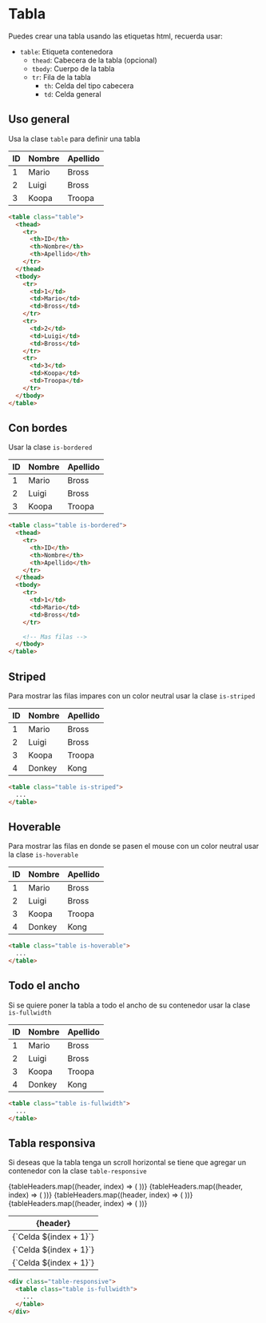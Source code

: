 
# Tabla

Puedes crear una tabla usando las etiquetas html, recuerda usar:

- `table`: Etiqueta contenedora
  - `thead`: Cabecera de la tabla (opcional)
  - `tbody`: Cuerpo de la tabla
  - `tr`: Fila de la tabla
    - `th`: Celda del tipo cabecera
    - `td`: Celda general

## Uso general

Usa la clase `table` para definir una tabla

<PreviewCode>
  <table className="table">
    <thead>
      <tr>
        <th>ID</th>
        <th>Nombre</th>
        <th>Apellido</th>
      </tr>
    </thead>
    <tbody>
      <tr>
        <td>1</td>
        <td>Mario</td>
        <td>Bross</td>
      </tr>
      <tr>
        <td>2</td>
        <td>Luigi</td>
        <td>Bross</td>
      </tr>
      <tr>
        <td>3</td>
        <td>Koopa</td>
        <td>Troopa</td>
      </tr>
    </tbody>
  </table>
</PreviewCode>

```html
<table class="table">
  <thead>
    <tr>
      <th>ID</th>
      <th>Nombre</th>
      <th>Apellido</th>
    </tr>
  </thead>
  <tbody>
    <tr>
      <td>1</td>
      <td>Mario</td>
      <td>Bross</td>
    </tr>
    <tr>
      <td>2</td>
      <td>Luigi</td>
      <td>Bross</td>
    </tr>
    <tr>
      <td>3</td>
      <td>Koopa</td>
      <td>Troopa</td>
    </tr>
  </tbody>
</table>
```

## Con bordes

Usar la clase `is-bordered`

<PreviewCode>
  <table className="table is-bordered">
    <thead>
      <tr>
        <th>ID</th>
        <th>Nombre</th>
        <th>Apellido</th>
      </tr>
    </thead>
    <tbody>
      <tr>
        <td>1</td>
        <td>Mario</td>
        <td>Bross</td>
      </tr>
      <tr>
        <td>2</td>
        <td>Luigi</td>
        <td>Bross</td>
      </tr>
      <tr>
        <td>3</td>
        <td>Koopa</td>
        <td>Troopa</td>
      </tr>
    </tbody>
  </table>
</PreviewCode>

```html
<table class="table is-bordered">
  <thead>
    <tr>
      <th>ID</th>
      <th>Nombre</th>
      <th>Apellido</th>
    </tr>
  </thead>
  <tbody>
    <tr>
      <td>1</td>
      <td>Mario</td>
      <td>Bross</td>
    </tr>

    <!-- Mas filas -->
  </tbody>
</table>
```

## Striped

Para mostrar las filas impares con un color neutral usar la clase `is-striped`

<PreviewCode>
  <table className="table is-striped">
    <thead>
      <tr>
        <th>ID</th>
        <th>Nombre</th>
        <th>Apellido</th>
      </tr>
    </thead>
    <tbody>
      <tr>
        <td>1</td>
        <td>Mario</td>
        <td>Bross</td>
      </tr>
      <tr>
        <td>2</td>
        <td>Luigi</td>
        <td>Bross</td>
      </tr>
      <tr>
        <td>3</td>
        <td>Koopa</td>
        <td>Troopa</td>
      </tr>
      <tr>
        <td>4</td>
        <td>Donkey</td>
        <td>Kong</td>
      </tr>
    </tbody>
  </table>
</PreviewCode>

```html
<table class="table is-striped">
  ...
</table>
```

## Hoverable

Para mostrar las filas en donde se pasen el mouse con un color neutral usar la clase `is-hoverable`

<PreviewCode>
  <table className="table is-hoverable">
    <thead>
      <tr>
        <th>ID</th>
        <th>Nombre</th>
        <th>Apellido</th>
      </tr>
    </thead>
    <tbody>
      <tr>
        <td>1</td>
        <td>Mario</td>
        <td>Bross</td>
      </tr>
      <tr>
        <td>2</td>
        <td>Luigi</td>
        <td>Bross</td>
      </tr>
      <tr>
        <td>3</td>
        <td>Koopa</td>
        <td>Troopa</td>
      </tr>
      <tr>
        <td>4</td>
        <td>Donkey</td>
        <td>Kong</td>
      </tr>
    </tbody>
  </table>
</PreviewCode>

```html
<table class="table is-hoverable">
  ...
</table>
```

## Todo el ancho

Si se quiere poner la tabla a todo el ancho de su contenedor usar la clase `is-fullwidth`

<PreviewCode>
  <table className="table is-fullwidth">
    <thead>
      <tr>
        <th>ID</th>
        <th>Nombre</th>
        <th>Apellido</th>
      </tr>
    </thead>
    <tbody>
      <tr>
        <td>1</td>
        <td>Mario</td>
        <td>Bross</td>
      </tr>
      <tr>
        <td>2</td>
        <td>Luigi</td>
        <td>Bross</td>
      </tr>
      <tr>
        <td>3</td>
        <td>Koopa</td>
        <td>Troopa</td>
      </tr>
      <tr>
        <td>4</td>
        <td>Donkey</td>
        <td>Kong</td>
      </tr>
    </tbody>
  </table>
</PreviewCode>

```html
<table class="table is-fullwidth">
  ...
</table>
```

## Tabla responsiva

Si deseas que la tabla tenga un scroll horizontal se tiene que agregar un contenedor con la clase `table-responsive`

<PreviewCode>
  <div className="table-responsive">
    <table className="table">
      <thead>
        <tr>
          {tableHeaders.map((header, index) => (
            <th key={index}>{header}</th>
          ))}
        </tr>
      </thead>
      <tbody>
        <tr>
          {tableHeaders.map((header, index) => (
            <td key={index}>{`Celda ${index + 1}`}</td>
          ))}
        </tr>
        <tr>
          {tableHeaders.map((header, index) => (
            <td key={index}>{`Celda ${index + 1}`}</td>
          ))}
        </tr>
        <tr>
          {tableHeaders.map((header, index) => (
            <td key={index}>{`Celda ${index + 1}`}</td>
          ))}
        </tr>
      </tbody>
    </table>
  </div>
</PreviewCode>

```html
<div class="table-responsive">
  <table class="table is-fullwidth">
    ...
  </table>
</div>
```
